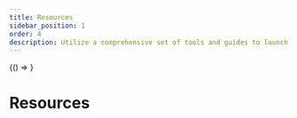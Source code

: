 ```yaml
---
title: Resources
sidebar_position: 1
order: 4
description: Utilize a comprehensive set of tools and guides to launch your digital trust projects.
---
```


<!-- DO NOT MODIFY THIS BLOCK -->

<BrowserOnly>
    {() => <PageLinks />}
</BrowserOnly>
<!-- CONTINUE ADDING CONTENT FROM HERE -->

# Resources